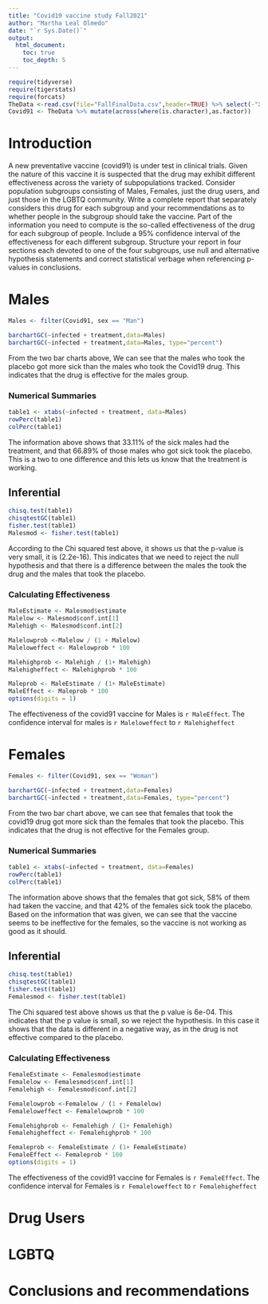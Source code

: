```yaml
---
title: "Covid19 vaccine study Fall2021"
author: "Martha Leal Olmedo"
date: "`r Sys.Date()`"
output: 
  html_document:
    toc: true
    toc_depth: 5
---
```



```r
require(tidyverse)
require(tigerstats)
require(forcats)
TheData <-read.csv(file="FallFinalData.csv",header=TRUE) %>% select(-"X.1", -"X")
Covid91 <- TheData %>% mutate(across(where(is.character),as.factor)) 
```

# Introduction

A new  preventative vaccine (covid91) is under test in clinical trials. Given the nature of this vaccine it is suspected that the drug may exhibit different effectiveness across the variety of subpopulations tracked. Consider population subgroups consisting of Males, Females, just the drug users, and just those in the LGBTQ community. Write a complete report that separately considers this drug for each subgroup and your recommendations as to whether people in the subgroup should take the vaccine. Part of the information you need to compute is the so-called effectiveness of the drug for each subgroup of people. Include a 95% confidence interval of the effectiveness for each different subgroup. Structure your report in four sections each devoted to one of the four subgroups, use null and alternative hypothesis statements and correct statistical verbage when referencing p-values in conclusions.

# Males
```r
Males <- filter(Covid91, sex == "Man")
```

```r
barchartGC(~infected + treatment,data=Males)
barchartGC(~infected + treatment,data=Males, type="percent")

```

From the two bar charts above, We can see that the males who took the placebo got more sick than the males who took the Covid19 drug. This indicates that the drug is effective for the males group.

### Numerical Summaries  

```r
table1 <- xtabs(~infected + treatment, data=Males)
rowPerc(table1)
colPerc(table1)
```

The information above shows that 33.11% of the sick males had the treatment, and that 66.89% of those males who got sick took the placebo. This is a two to one difference and this lets us know that the treatment is working.

## Inferential  

```r
chisq.test(table1)
chisqtestGC(table1)
fisher.test(table1)
Malesmod <- fisher.test(table1)
```

According to the Chi squared test above, it shows us that the p-value is very small, it is (2.2e-16). This indicates that we need to reject the null hypothesis and that there is a difference between the males the took the drug and the males that took the placebo.


### Calculating Effectiveness 
```r
MaleEstimate <- Malesmod$estimate
Malelow <- Malesmod$conf.int[1]
Malehigh <- Malesmod$conf.int[2]

Malelowprob <-Malelow / (1 + Malelow)
Maleloweffect <- Malelowprob * 100

Malehighprob <- Malehigh / (1+ Malehigh)
Malehigheffect <- Malehighprob * 100

Maleprob <- MaleEstimate / (1+ MaleEstimate)
MaleEffect <- Maleprob * 100
options(digits = 1)
```

The effectiveness of the covid91 vaccine for Males is `r MaleEffect`. The confidence interval for males is `r Maleloweffect` to `r Malehigheffect `


# Females
```r
Females <- filter(Covid91, sex == "Woman")
```

```r
barchartGC(~infected + treatment,data=Females)
barchartGC(~infected + treatment,data=Females, type="percent")

```

From the two bar chart above, we can see that females that took the covid19 drug got more sick than the females that took the placebo. This indicates that the drug is not effective for the Females group.

### Numerical Summaries  

```r
table1 <- xtabs(~infected + treatment, data=Females)
rowPerc(table1)
colPerc(table1)
```

The information above shows that the females that got sick, 58% of them had taken the vaccine, and that 42% of the females sick took the placebo. Based on the information that was given, we can see that the vaccine seems to be ineffective for the females, so the vaccine is not working as good as it should.

## Inferential  

```r
chisq.test(table1)
chisqtestGC(table1)
fisher.test(table1)
Femalesmod <- fisher.test(table1)
```

The Chi squared test above shows us that the p value is 6e-04. This indicates that the p value is small, so we reject the hypothesis. In this case it shows that the data is different in a negative way, as in the drug is not effective compared to the placebo.


 

### Calculating Effectiveness  
```r
FemaleEstimate <- Femalesmod$estimate
Femalelow <- Femalesmod$conf.int[1]
Femalehigh <- Femalesmod$conf.int[2]

Femalelowprob <-Femalelow / (1 + Femalelow)
Femaleloweffect <- Femalelowprob * 100

Femalehighprob <- Femalehigh / (1+ Femalehigh)
Femalehigheffect <- Femalehighprob * 100

Femaleprob <- FemaleEstimate / (1+ FemaleEstimate)
FemaleEffect <- Femaleprob * 100
options(digits = 1)
```

The effectiveness of the covid91 vaccine for Females is `r FemaleEffect`. The confidence interval for Females is `r Femaleloweffect` to `r Femalehigheffect `


# Drug Users

# LGBTQ

# Conclusions and recommendations

